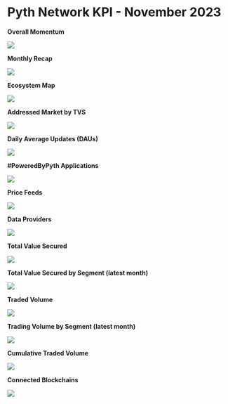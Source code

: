 # Pyth Network KPI - November 2023

**Overall Momentum**

![](../../../../images/kpi/november-23/pyth-momentum-nov-23.jpg)

**Monthly Recap**

![](../../../../images/kpi/november-23/pyth-nov-23.jpg)

**Ecosystem Map**

![](../../../../images/kpi/october-23/pyth-ecosystem-nov-23.jpg)

**Addressed Market by TVS**

![](../../../../images/kpi/october-23/pyth-tvs-l1-l2.png)

**Daily Average Updates (DAUs)**

![](../../../../images/kpi/november-23/nov-23-daily-average-updates.jpg)

**#PoweredByPyth Applications**

![](../../../../images/kpi/november-23/nov-23-apps-integrations.jpg)

**Price Feeds**

![](../../../../images/kpi/november-23/nov-23-price-feeds.jpg)

**Data Providers**

![](../../../../images/kpi/november-23/nov-23-data-providers.jpg)

**Total Value Secured**

![](../../../../images/kpi/november-23/nov-23-all-chain-tvs.jpg)

**Total Value Secured by Segment (latest month)**

![](../../../../images/kpi/november-23/nov-23-dapps-tvs.jpg)

**Traded Volume**

![](../../../../images/kpi/november-23/nov-23-all-chain-volume.jpg)

**Trading Volume by Segment (latest month)**

![](../../../../images/kpi/november-23/nov-23-trading-volume.jpg)

**Cumulative Traded Volume**

![](../../../../images/kpi/november-23/nov-23-traded-volume.jpg)

**Connected Blockchains**

![](../../../../images/kpi/november-23/nov-23-connected-blockchains.jpg)
